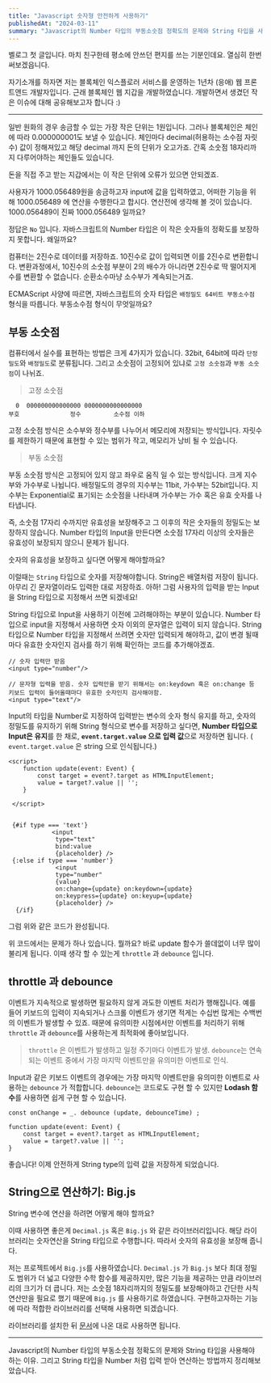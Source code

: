 ```yaml
---
title: "Javascript 숫자형 안전하게 사용하기"
publishedAt: "2024-03-11"
summary: "Javascript의 Number 타입의 부동소숫점 정확도의 문제와 String 타입을 사용해야 하는 이유. 그리고 String 타입을 Number 처럼 입력 받아 연산하는 방법"
---
```


벨로그 첫 글입니다. 마치 친구한테 평소에 안쓰던 편지를 쓰는 기분인데요. 열심히 한번 써보겠읍니다.

자기소개를 하자면 저는 블록체인 익스플로러 서비스를 운영하는 1년차 (응애) 웹 프론트앤드 개발자입니다. 근래 블록체인 웹 지갑을 개발하였습니다. 개발하면서 생겼던 작은 이슈에 대해 공유해보고자 합니다 :)

---

일반 원화의 경우 송금할 수 있는 가장 작은 단위는 1원입니다. 그러나 블록체인은 체인에 따라 0.000000001도 보낼 수 있습니다. 체인마다 decimal(허용하는 소수점 자릿수) 값이 정해져있고 해당 decimal 까지 돈의 단위가 오고가죠. 간혹 소숫점 18자리까지 다루어야하는 체인들도 있습니다.

돈을 직접 주고 받는 지갑에서는 이 작은 단위에 오류가 있으면 안되겠죠.

사용자가 1000.056489원을 송금하고자 input에 값을 입력하였고, 어떠한 기능을 위해 1000.056489 에 연산을 수행한다고 합시다. 연산전에 생각해 볼 것이 있습니다. 1000.056489이 진짜 1000.056489 일까요?

정답은 `No` 입니다.
자바스크립트의 Number 타입은 이 작은 숫자들의 정확도를 보장하지 못합니다. 왜일까요?

컴퓨터는 2진수로 데이터를 저장하죠. 10진수로 값이 입력되면 이를 2진수로 변환합니다. 변환과정에서, 10진수의 소숫점 부분이 2의 배수가 아니라면 2진수로 딱 떨어지게 수를 변환할 수 없습니다. 순환소수마냥 소수부가 계속되는거죠.

ECMAScript 사양에 따르면, 자바스크립트의 숫자 타입은 `배정밀도 64비트 부동소수점` 형식을 따릅니다.
부동소수점 형식이 무엇일까요?

## 부동 소숫점

컴퓨터에서 실수를 표현하는 방법은 크게 4가지가 있습니다. 32bit, 64bit에 따라 `단정밀도`와 `배정밀도`로 분류됩니다. 그리고 소숫점이 고정되어 있냐로 `고정 소숫점`과 `부동 소숫점`이 나뉘죠.

> 고정 소숫점

```
  0  000000000000000 0000000000000000
부호              정수         소수점 이하
```

고정 소숫점 방식은 소수부와 정수부를 나누어서 메모리에 저장되는 방식입니다. 자릿수를 제한하기 때문에 표현할 수 있는 범위가 작고, 메모리가 낭비 될 수 있습니다.

> 부동 소숫점

부동 소숫점 방식은 고정되어 있지 않고 좌우로 움직 일 수 있는 방식입니다. 크게 지수부와 가수부로 나뉩니다. 배정밀도의 경우의 지수부는 11bit, 가수부는 52bit입니다. 지수부는 Exponential로 표기되는 소숫점을 나타내며 가수부는 가수 혹은 유효 숫자를 나타냅니다.

즉, 소숫점 17자리 수까지만 유효성을 보장해주고 그 이후의 작은 숫자들의 정밀도는 보장하지 않습니다. Number 타입의 Input을 만든다면 소숫점 17자리 이상의 숫자들은 유효성이 보장되지 않으니 문제가 됩니다.

숫자의 유효성을 보장하고 싶다면 어떻게 해야할까요?

이럴때는 `String` 타입으로 숫자를 저장해야합니다. String은 배열처럼 저장이 됩니다. 아무리 긴 문자열이라도 입력한 대로 저장하죠.
아하! 그럼 사용자의 입력을 받는 Input을 String 타입으로 지정해서 쓰면 되겠네요!

String 타입으로 Input을 사용하기 이전에 고려해야하는 부분이 있습니다. Number 타입으로 input을 지정해서 사용하면 숫자 이외의 문자열은 입력이 되지 않습니다. String 타입으로 Number 타입을 지정해서 쓰려면 숫자만 입력되게 해야하고, 값이 변경 될때 마다 유효한 숫자인지 검사를 하기 위해 확인하는 코드를 추가해야겠죠.

```
// 숫자 입력만 받음
<input type="number"/>

// 문자형 입력을 받음. 숫자 입력만을 받기 위해서는 on:keydown 혹은 on:change 등 키보드 입력이 들어올때마다 유효한 숫자인지 검사해야함.
<input type="text"/>
```

Input의 타입을 Number로 지정하여 입력받는 변수의 숫자 형식 유지를 하고, 숫자의 정밀도를 유지하기 위해 String 형식으로 변수를 저장하고 싶다면, **Number 타입으로 Input은 유지**를 한 채로, **`event.target.value` 으로 입력 값**으로 저장하면 됩니다. ( `event.target.value` 은 string 으로 인식됩니다.)

```
<script>
	function update(event: Event) {
		const target = event?.target as HTMLInputElement;
		value = target?.value || '';
	}

 </script>


 {#if type === 'text'}
			<input
			 type="text"
	         bind:value
 			 {placeholder} />
 {:else if type === 'number'}
             <input
			 type="number"
	         {value}
             on:change={update} on:keydown={update}
			 on:keypress={update} on:keyup={update}
			 {placeholder} />
  {/if}

```

그럼 위와 같은 코드가 완성됩니다.

위 코드에서는 문제가 하나 있습니다. 뭘까요?
바로 update 함수가 쓸데없이 너무 많이 불리게 됩니다. 이때 생각 할 수 있는게 `throttle` 과 `debounce` 입니다.

## throttle 과 debounce

이벤트가 지속적으로 발생하면 필요하지 않게 과도한 이벤트 처리가 행해집니다. 예를 들어 키보드의 입력이 지속되거나 스크롤 이벤트가 생기면 적게는 수십번 많게는 수백번의 이벤트가 발생할 수 있죠. 때문에 유의미한 시점에서만 이벤트를 처리하기 위해 `throttle` 과 `debounce`를 사용하는게 최적화에 좋아보입니다.

> `throttle` 은 이벤트가 발생하고 일정 주기마다 이벤트가 발생.
> `debounce`는 연속되는 이벤트 중에서 가장 마지막 이벤트만을 유의미한 이벤트로 인식.

Input과 같은 키보드 이벤트의 경우에는 가장 마지막 이벤트만을 유의미한 이벤트로 사용하는 `debounce` 가 적합합니다.
`debounce`는 코드로도 구현 할 수 있지만 **Lodash 함수**를 사용하면 쉽게 구현 할 수 있습니다.

```
const onChange = _. debounce (update, debounceTime) ;

function update(event: Event) {
	const target = event?.target as HTMLInputElement;
	value = target?.value || '';
}
```

좋습니다! 이제 안전하게 String type의 입력 값을 저장하게 되었습니다.

## String으로 연산하기: Big.js

String 변수에 연산을 하려면 어떻게 해야 할까요?

이때 사용하면 좋은게 `Decimal.js` 혹은 `Big.js` 와 같은 라이브러리입니다. 해당 라이브러리는 숫자연산을 String 타입으로 수행합니다. 따라서 숫자의 유효성을 보장해 줍니다.

저는 프로젝트에서 `Big.js`를 사용하였습니다. `Decimal.js` 가 `Big.js` 보다 최대 정밀도 범위가 더 넓고 다양한 수학 함수를 제공하지만, 많은 기능을 제공하는 만큼 라이브러리의 크기가 더 큽니다. 저는 소숫점 18자리까지의 정밀도를 보장해야하고 간단한 사칙연산만을 필요로 했기 때문에 `Big.js` 를 사용하기로 하였습니다. 구현하고자하는 기능에 따라 적합한 라이브러리를 선택해 사용하면 되겠습니다.

라이브러리를 설치한 뒤 [문서](https://mikemcl.github.io/big.js/)에 나온 대로 사용하면 됩니다.

---

Javascript의 Number 타입의 부동소숫점 정확도의 문제와 String 타입을 사용해야 하는 이유. 그리고 String 타입을 Number 처럼 입력 받아 연산하는 방법까지 정리해보았습니다.
